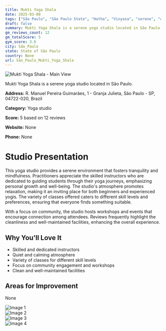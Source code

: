 ```yaml
---
title: Mukti Yoga Shala
date: 2025-03-08
tags: ["São Paulo", "São Paulo State", "Hatha", "Vinyasa", "serene", "community-focused", "São Paulo"]  
draft: false
summary: Mukti Yoga Shala is a serene yoga studio located in São Paulo.
gm_reviews_count: 12
gm_totalScore: 5
gym_score: 3.6
city: São_Paulo
state: State of São Paulo
country: None
url: São_Paulo_Mukti_Yoga_Shala
---
```


<div className="aspect-[16/9] relative my-8">
  <img 
    src="https://lh5.googleusercontent.com/p/AF1QipNYSlsRaxmieoLBib89CJN_-hQ7G1Hls0zsNaZ5=w1920-h1080-k-no"
    alt="Mukti Yoga Shala - Main View"
    className="object-cover absolute inset-0 w-full h-full rounded-lg"
  />
</div>

Mukti Yoga Shala is a serene yoga studio located in São Paulo.

**Address:** R. Manuel Pereira Guimarães, 1 - Granja Julieta, São Paulo - SP, 04722-020, Brazil

**Category:** Yoga studio

**Score:** 5 based on 12 reviews

**Website:** None

**Phone:** None

# Studio Presentation

This yoga studio provides a serene environment that fosters tranquility and mindfulness. Practitioners appreciate the skilled instructors who are dedicated to guiding students through their yoga journeys, emphasizing personal growth and well-being. The studio's atmosphere promotes relaxation, making it an inviting place for both beginners and experienced yogis. The variety of classes offered caters to different skill levels and preferences, ensuring that everyone finds something suitable.

With a focus on community, the studio hosts workshops and events that encourage connection among attendees. Reviews frequently highlight the cleanliness and well-maintained facilities, enhancing the overall experience.

## Why You'll Love It

- Skilled and dedicated instructors
- Quiet and calming atmosphere
- Variety of classes for different skill levels
- Focus on community engagement and workshops
- Clean and well-maintained facilities

## Areas for Improvement

None

<div className="grid grid-cols-1 xl:grid-cols-2 gap-4 my-8">
<div className="aspect-[4/3] relative"><img src="https://lh3.googleusercontent.com/p/AF1QipM2fvbDl8_n0UCQjgB2WbwRZZUlKEssu4yVJ5OR=w1920-h1080-k-no" alt="Image 1" className="object-cover absolute inset-0 w-full h-full rounded-lg" /></div>
<div className="aspect-[4/3] relative"><img src="https://lh5.googleusercontent.com/p/AF1QipP7cyTx_iWrlS-RUzhxs98oo6vEWaXb65vPFN1f=w1920-h1080-k-no" alt="Image 2" className="object-cover absolute inset-0 w-full h-full rounded-lg" /></div>
<div className="aspect-[4/3] relative"><img src="https://lh5.googleusercontent.com/p/AF1QipNAipScjL_MnHgb9rytJGdHd_a7vsmoB18DL9ld=w1920-h1080-k-no" alt="Image 3" className="object-cover absolute inset-0 w-full h-full rounded-lg" /></div>
<div className="aspect-[4/3] relative"><img src="https://lh5.googleusercontent.com/p/AF1QipO2BfVK1TcL9m8Sb0hm4aEKdrhFqpM023SMl_Cy=w1920-h1080-k-no" alt="Image 4" className="object-cover absolute inset-0 w-full h-full rounded-lg" /></div>
</div>